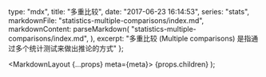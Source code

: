 
  type: "mdx",
  title: "多重比较",
  date: "2017-06-23 16:14:53",
  series: "stats",
  markdownFile: "statistics-multiple-comparisons/index.md",
  markdownContent: parseMarkdown(
    "statistics-multiple-comparisons/index.md",
  ),
  excerpt:
    "多重比较 (Multiple comparisons) 是指通过多个统计测试来做出推论的方式"
};


  <MarkdownLayout {...props} meta={meta}>
    {props.children}
  </MarkdownLayout>
);
